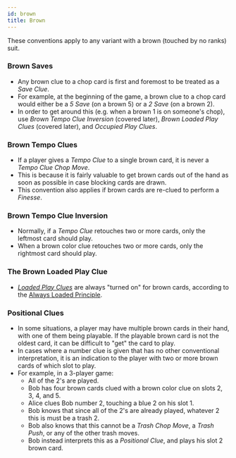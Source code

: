 ```yaml
---
id: brown
title: Brown
---
```



These conventions apply to any variant with a brown (touched by no ranks) suit.

### Brown Saves

- Any brown clue to a chop card is first and foremost to be treated as a _Save Clue_.
- For example, at the beginning of the game, a brown clue to a chop card would either be a _5 Save_ (on a brown 5) or a _2 Save_ (on a brown 2).
- In order to get around this (e.g. when a brown 1 is on someone's chop), use _Brown Tempo Clue Inversion_ (covered later), _Brown Loaded Play Clues_ (covered later), and _Occupied Play Clues_.

### Brown Tempo Clues

- If a player gives a _Tempo Clue_ to a single brown card, it is never a _Tempo Clue Chop Move_.
- This is because it is fairly valuable to get brown cards out of the hand as soon as possible in case blocking cards are drawn.
- This convention also applies if brown cards are re-clued to perform a _Finesse_.

### Brown Tempo Clue Inversion

- Normally, if a _Tempo Clue_ retouches two or more cards, only the leftmost card should play.
- When a brown color clue retouches two or more cards, only the rightmost card should play.

### The Brown Loaded Play Clue

- [_Loaded Play Clues_](../variant-specific.mdx#the-loaded-play-clue-in-hard-variants-lpc) are always "turned on" for brown cards, according to the [Always Loaded Principle](../variant-specific.mdx#the-always-loaded-principle-alp).

### Positional Clues

- In some situations, a player may have multiple brown cards in their hand, with one of them being playable. If the playable brown card is not the oldest card, it can be difficult to "get" the card to play.
- In cases where a number clue is given that has no other conventional interpretation, it is an indication to the player with two or more brown cards of which slot to play.
- For example, in a 3-player game:
  - All of the 2's are played.
  - Bob has four brown cards clued with a brown color clue on slots 2, 3, 4, and 5.
  - Alice clues Bob number 2, touching a blue 2 on his slot 1.
  - Bob knows that since all of the 2's are already played, whatever 2 this is must be a trash 2.
  - Bob also knows that this cannot be a _Trash Chop Move_, a _Trash Push_, or any of the other trash moves.
  - Bob instead interprets this as a _Positional Clue_, and plays his slot 2 brown card.

<Positional />
